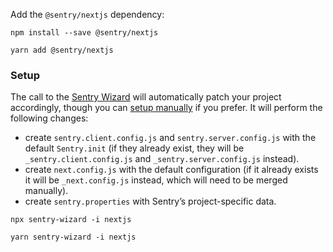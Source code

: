 Add the `@sentry/nextjs` dependency:

```npm
npm install --save @sentry/nextjs
```

```yarn
yarn add @sentry/nextjs
```

### Setup

The call to the [Sentry Wizard](https://github.com/getsentry/sentry-wizard) will automatically patch your project accordingly, though you can [setup manually](/platforms/javascript/guides/nextjs/manual-setup/) if you prefer.
It will perform the following changes:

- create `sentry.client.config.js` and `sentry.server.config.js` with the default `Sentry.init` (if they already exist, they will be `_sentry.client.config.js` and `_sentry.server.config.js` instead).
- create `next.config.js` with the default configuration (if it already exists it will be `_next.config.js` instead, which will need to be merged manually).
- create `sentry.properties` with Sentry’s project-specific data.

```Npx
npx sentry-wizard -i nextjs
```

```Yarn
yarn sentry-wizard -i nextjs
```
